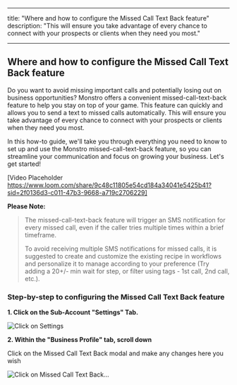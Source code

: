 
---
title: "Where and how to configure the Missed Call Text Back feature"
description: "This will ensure you take advantage of every chance to connect with your prospects or clients when they need you most."

---
## Where and how to configure the Missed Call Text Back feature 

Do you want to avoid missing important calls and potentially losing out on business opportunities? Monstro offers a convenient missed-call-text-back feature to help you stay on top of your game. This feature can quickly and allows you to send a text to missed calls automatically. This will ensure you take advantage of every chance to connect with your prospects or clients when they need you most.

In this how-to guide, we'll take you through everything you need to know to set up and use the Monstro missed-call-text-back feature, so you can streamline your communication and focus on growing your business. Let's get started!

[Video Placeholder https://www.loom.com/share/9c48c11805e54cd184a34041e5425b41?sid=2f0136d3-c011-47b3-9668-a719c2706229]

**Please Note:**
>The missed-call-text-back feature will trigger an SMS notification for every missed call, even if the caller tries multiple times within a brief timeframe.  
>
>To avoid receiving multiple SMS notifications for missed calls, it is suggested to create and customize the existing recipe in workflows and personalize it to manage according to your preference (Try adding a 20+/- min wait for step, or filter using tags - 1st call, 2nd call, etc.).

### Step-by-step to configuring the Missed Call Text Back feature

**1. Click on the Sub-Account "Settings"  Tab.**

![Click on Settings](https://s3.amazonaws.com/cdn.freshdesk.com/data/helpdesk/attachments/production/48296418230/original/JUxG6Z2l-5WVmEpmaxVoWiCGsZYAHgzgCQ.png?1683563330)

**2. Within the  "Business Profile" tab, scroll down**

Click on the Missed Call Text Back modal and make any changes here you wish

![Click on Missed Call Text Back…](https://s3.amazonaws.com/cdn.freshdesk.com/data/helpdesk/attachments/production/48296418231/original/D4wbIm1qD8oYwEEmcSput74ikUAb7uPNaA.png?1683563331)